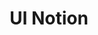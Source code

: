 ---
title: "UI Notion"
description: "Notion's product interface, a project developed as a way of retaining knowledge acquired in the discipline of programming for the web"
started_at: 11-10-2022
status: "done"
is_promoted_to_showcase: true
core_tech: {
  name: "HTML",
  url: "https://www.w3schools.com/html/"
}
my_role: ["Desing", "Frontend"]
timeline: "2 day (2022)"
tools: ["HTML" ,"CSS" ,"JavaScript"]
type: "LANDING PAGE"
classification: "sketch study"
image: "https://res.cloudinary.com/dyxtcsnna/image/upload/v1707602750/dcdev/images/projects/notion_niodpv.png"
repository: "https://github.com/dc7devs/ui-notion.so"
deployment: "https://ui-notion.vercel.app/"
---